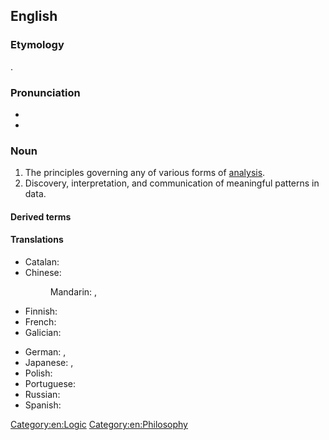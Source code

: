 ==English==
{{wikipedia}}

===Etymology===
{{bor+|en|grc|ἀναλυτικά||science of analysis}}.

===Pronunciation===
* {{IPA|en|/ænəˈlɪtɪks/}}
* {{hyph|en|an|a|lyt|ics}}

===Noun===
{{en-noun|-}}

# The principles governing any of various forms of [[analysis]].
# Discovery, interpretation, and communication of meaningful patterns in data.

====Derived terms====
{{col3|en
|cryptanalytics
|seroanalytics
|nanoanalytics
|immunoanalytics}}

====Translations====
{{trans-top|application of computer technology, operational research, and statistics to solve problems}}
* Catalan: {{t|ca|analítica|f}}
* Chinese:
*: Mandarin: {{t+|cmn|分析學|sc=Hani}}, {{t+|cmn|分析学|tr=fēnxīxué|sc=Hani}}
* Finnish: {{t|fi|analytiikka}}
* French: {{t+|fr|analytique|f}}
* Galician: {{t|gl|analítica|f}}
{{trans-mid}}
* German: {{t|de|Analytics|f}}, {{t+|de|Analytik|f}}
* Japanese: {{t|ja|分析論|tr=ぶんせきろん, bunsekiron|sc=Jpan}} {{qualifier|theory}}, {{t+|ja|解析学|tr=かいせきがく, kaisekigaku|sc=Jpan}}
* Polish: {{t|pl|analityka|f}}
* Portuguese: {{t+|pt|análise|f}}
* Russian: {{t+|ru|анали́тика|f}}
* Spanish: {{t+|es|analítica|f}}
{{trans-bottom}}

[[Category:en:Logic]]
[[Category:en:Philosophy]]